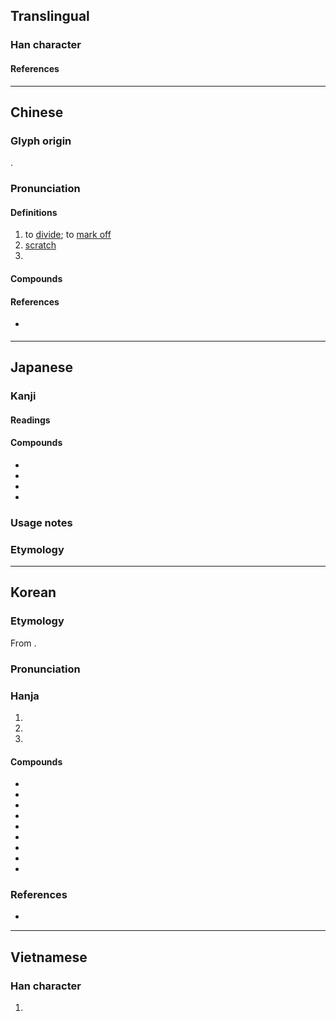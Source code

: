 {{also|划}}
{{character info}}
==Translingual==

===Han character===
{{Han char|rn=18|rad=刀|as=12|sn=14|four=52100|canj=LMLN|ids=⿰畫刂}}

====References====
{{Han ref|kx=0144.100|dkj=02193|dj=0325.060|hdz=10356.080|uh=5283}}

----

==Chinese==
{{zh-forms|s=划|alt=㓰}}

===Glyph origin===
{{Han etym}}
{{Han compound|畫|刂|c1=p|c2=s|t2=knife|ls=psc}}.

===Pronunciation===
{{zh-pron
|m=huá,huà
|m_note=huá - “to rub with a sharp thing”; huà - “to mark off”
|c=waak6
|h=pfs=va̍k
|mn=kh,qz:oe̍h/tp,xm:u̍ih/tw,xm:ōa/qz,xm,zz:hōa/qz:hia̍k/tw,xm,zz:he̍k/zz:oa̍h
|mn_note=oe̍h/u̍ih/ōa - vernacular; hōa/hia̍k/he̍k/oa̍h - literary
|dial=y
|w=
|mc=y
|oc=y,2+1
|cat=v,n
}}

====Definitions====
{{zh-hanzi}}

# to [[divide]]; to [[mark off]]
# [[scratch]]
# {{zh-alt-form|畫|[[stroke]] {{gloss|line drawn with a writing implement}}|tr=-}}

====Compounds====
{{zh-der|㓦劃|企劃|佈劃|出謀劃策|刻劃|劃一|劃一不二|劃下道來|劃分|劃圓手|劃地為王|劃定|劃座位|劃拉|劃掉|劃撥|劃時代|劃歸|劃清|劃清界線|劃然|劃界|劃策|劃線|劃線支票|劈劃|區劃|國土規劃|土地重劃|市地重劃|擘劃|擺劃|支劃|教學計劃|整齊劃一|比劃|百劃|程式規劃|筆劃|策劃|籌劃|線性規劃|裁劃|規劃|計劃|謀劃|農地重劃|重劃}}

====References====
* {{qualifier|Min Nan}} {{thcwd|10409}}

{{zh-cat|Elementary}}

----

==Japanese==

===Kanji===
{{ja-kanji|grade=|rs=刀12}}

====Readings====
{{ja-readings
|on=かく
|kun=くぎる, わかつ
}}

====Compounds====
* {{ja-r|劃%然|かく%ぜん}}
* {{ja-r|劃%期|かっ%き}}
* {{ja-r|企%劃|き%かく}}
* {{ja-r|区%劃|く%かく}}

===Usage notes===
{{ja-toyo-depre|画}}

===Etymology===
{{ja-kanjitab|かく|yomi=kanon}}
{{ja-see|画}}

----

==Korean==

===Etymology===
From {{der|ko|ltc|sort=획|-}} {{ltc-l|劃|id=1}}. 
{{hanja-ety
|dk={{okm-l|ᅘᅬᆨ〮|hhwóyk}}<!--畫-->
|m3={{okm-l|획|hwoyk}}<!--畫-->
|m3h={{okm-l|긋|kus}}
}}

===Pronunciation===
{{ko-hanja-pron|획}}

===Hanja===
{{ko-hanja-search}}
{{ko-hanja|긋다|그을|획}}

# {{hanja form of|획|to [[carve]]; to [[set in stone]]}}
# {{hanja form of|획|to [[plan]]}}
# {{hanja form of|획|to [[draw]] a [[line]]; to [[mark#Verb|mark]]}}

====Compounds====
{{der-top3|Compounds}}
* {{ko-l|계획|計劃}}
* {{ko-l|기획|企劃}}
* {{ko-l|획책|劃策}}
* {{ko-l|획순|劃順}}
* {{ko-l|획일|劃一}}
* {{ko-l|구획|區劃}}
* {{ko-l|획수|劃數}}
* {{ko-l|획연|劃然}}
* {{ko-l|획기적|劃期的}}
{{der-bottom}}

===References===
* {{R:hanjadoc|834}}

----

==Vietnamese==

===Han character===
{{vi-readings|reading=[[vạch]], [[hoạch]], [[đạch]], [[gạch]], [[hoa]]|rs=刀12}}

# {{rfdef|vi|sort=刀12}}